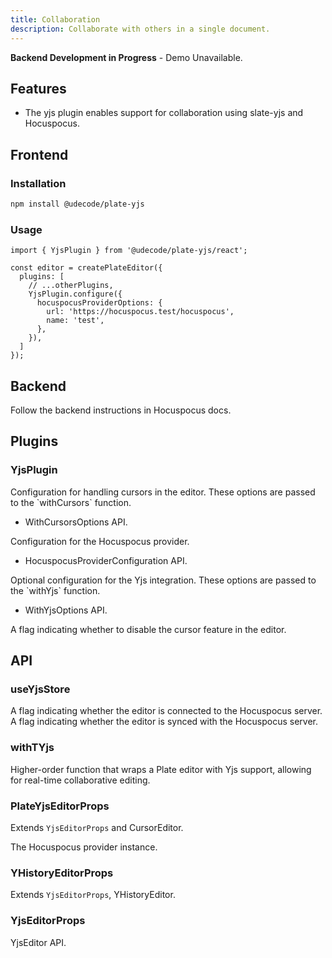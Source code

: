 ```yaml
---
title: Collaboration
description: Collaborate with others in a single document.
---
```


<Callout className="my-4">

**Backend Development in Progress** - Demo Unavailable.

</Callout>

<PackageInfo>

## Features

- The yjs plugin enables support for collaboration using <Link href="https://docs.slate-yjs.dev/">slate-yjs</Link> and <Link href="https://docs.slate-yjs.dev/walkthroughs/collaboration-hocuspocus">Hocuspocus</Link>.

</PackageInfo>

## Frontend

### Installation

```bash
npm install @udecode/plate-yjs
```

### Usage

```tsx
import { YjsPlugin } from '@udecode/plate-yjs/react';

const editor = createPlateEditor({
  plugins: [
    // ...otherPlugins,
    YjsPlugin.configure({
      hocuspocusProviderOptions: {
        url: 'https://hocuspocus.test/hocuspocus',
        name: 'test',
      },
    }),
  ]
});
```

## Backend

Follow the backend instructions in <Link href="https://tiptap.dev/hocuspocus/getting-started">Hocuspocus docs</Link>.

## Plugins

### YjsPlugin

<APIOptions>
<APIItem name="cursorOptions" type="WithCursorsOptions<TCursorData>" optional>
Configuration for handling cursors in the editor. These options are passed
to the `withCursors` function.

- <Link href="https://docs.slate-yjs.dev/api/slate-yjs-core/cursor-plugin#withcursors">WithCursorsOptions API</Link>.

</APIItem>
<APIItem
  name="hocuspocusProviderOptions"
  type="HocuspocusProviderConfiguration"
  required
>
Configuration for the Hocuspocus provider.

- <Link href="https://tiptap.dev/hocuspocus/provider/configuration">HocuspocusProviderConfiguration API</Link>.

</APIItem>
<APIItem name="yjsOptions" type="WithYjsOptions" optional>
Optional configuration for the Yjs integration. These options are passed to
the `withYjs` function.

- <Link href="https://docs.slate-yjs.dev/api/slate-yjs-core/yjs-plugin#withyjs">WithYjsOptions API</Link>.

</APIItem>
<APIItem name="disableCursors" type="boolean" optional>
A flag indicating whether to disable the cursor feature in the editor.
</APIItem>
</APIOptions>

## API

### useYjsStore

<APIState>
  <APIItem name="isConnected" type="boolean">
    A flag indicating whether the editor is connected to the Hocuspocus server.
  </APIItem>
  <APIItem name="isSynced" type="boolean">
    A flag indicating whether the editor is synced with the Hocuspocus server.
  </APIItem>
</APIState>

### withTYjs

Higher-order function that wraps a Plate editor with Yjs support, allowing for real-time collaborative editing.

### PlateYjsEditorProps

<APIAttributes>

Extends `YjsEditorProps` and <Link href="https://docs.slate-yjs.dev/api/slate-yjs-core/cursor-plugin#cursoreditor">CursorEditor</Link>.

<APIItem name="yjs" type="object">
  
<APISubList>

<APISubListItem parent="yjs" name="provider" type="HocuspocusProvider">

The Hocuspocus provider instance.

</APISubListItem>

</APISubList>

</APIItem>

</APIAttributes>

### YHistoryEditorProps

Extends `YjsEditorProps`, <Link href="https://docs.slate-yjs.dev/api/slate-yjs-core/history-plugin#yhistoryeditor">YHistoryEditor</Link>.

### YjsEditorProps

<Link href="https://docs.slate-yjs.dev/api/slate-yjs-core/yjs-plugin#yjseditor">YjsEditor API</Link>.